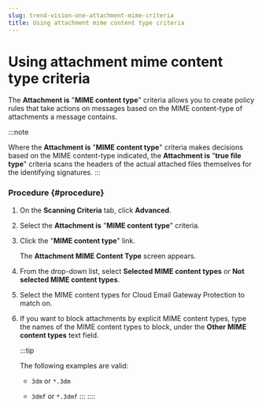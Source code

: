 ```yaml
---
slug: trend-vision-one-attachment-mime-criteria
title: Using attachment mime content type criteria
---
```

# Using attachment mime content type criteria

The **Attachment is** "**MIME content type**" criteria allows you to create policy rules that take actions on messages based on the MIME content-type of attachments a message contains.

:::note

Where the **Attachment is** "**MIME content type**" criteria makes decisions based on the MIME content-type indicated, the **Attachment is** "**true file type**" criteria scans the headers of the actual attached files themselves for the identifying signatures.
:::

### Procedure {#procedure}

1.  On the **Scanning Criteria** tab, click **Advanced**.

2.  Select the **Attachment is** "**MIME content type**" criteria.

3.  Click the "**MIME content type**" link.

    The **Attachment MIME Content Type** screen appears.

4.  From the drop-down list, select **Selected MIME content types** or **Not selected MIME content types**.

5.  Select the MIME content types for Cloud Email Gateway Protection to match on.

6.  If you want to block attachments by explicit MIME content types, type the names of the MIME content types to block, under the **Other MIME content types** text field.

    :::tip

    The following examples are valid:

    - `3dm` or `*.3dm`

    - `3dmf` or `*.3dmf`
    :::
::::
